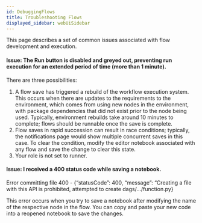 ```yaml
---
id: DebuggingFlows
title: Troubleshooting Flows
displayed_sidebar: webUiSidebar
---
```


This page describes a set of common issues associated with flow development and execution.

#### Issue: The Run button is disabled and greyed out, preventing run execution for an extended period of time (more than 1 minute).  

There are three possibilities:

1. A flow save has triggered a rebuild of the workflow execution system.  This occurs when there are updates to the requirements to the environment, which comes from using new nodes in the environment, with package dependencies that did not exist prior to the node being used.  Typically, environment rebuilds take around 10 minutes to complete; flows should be runnable once the save is complete.
2. Flow saves in rapid succession can result in race conditions; typically, the notifications page would show multiple concurrent saves in this case.  To clear the condition, modify the editor notebook associated with any flow and save the change to clear this state.
3. Your role is not set to runner.

#### Issue: I received a 400 status code while saving a notebook.

Error committing file 400 - \{“statusCode”: 400, “message”: “Creating a file with this API is prohibited, attempted to create dags/…/function.py\}

This error occurs when you try to save a notebook after modifying the name of the respective node in
the flow. You can copy and paste your new code into a reopened notebook to save the changes.
